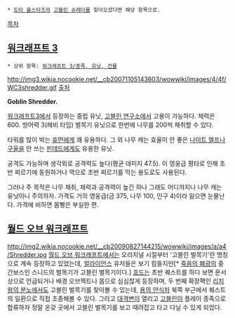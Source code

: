  * [[도타 올스타즈]]의 [[벌목꾼|고블린 슈레더]]를 찾아오셨다면 해당 항목으로.

[[목차]]

== [[워크래프트 3]] ==
 * 상위 항목: [[워크래프트 3/종족, 유닛, 건물]]

http://img3.wikia.nocookie.net/__cb20071105143603/wowwiki/images/4/4f/WC3shredder.gif
[http://www.wowwiki.com/Shredder 출처]

''' Goblin Shredder. '''

[[워크래프트3]]에서 등장하는 중립 유닛, [[고블린 연구소]]에서 고용이 가능하다. 체력은 600. 방어력 3(헤비 타입) 벌목기 유닛으로 한번에 나무를 200씩 채취할 수 있다.

타워를 많이 박는 [[휴먼 얼라이언스|휴먼]]에게 꽤 유용하다. 그 외 나무 캐는 효율이 안 좋은 [[나이트 엘프 센티널|나이트 엘프]]나 [[구울#s-2.3.1|구울]]을 안 쓰는 [[언데드 스콜지|핀데드]]에게도 유용한 유닛. 

공격도 가능하며 생각외로 공격력도 높다(평균 데미지 47.5). 이 영웅급 평타로 인해 초반 찌르기에 동원하거나 역으로 초반 찌르기를 막는 용도로도 사용된다.

그러나 주 목적은 나무 채취, 체력과 공격력이 높긴 하나 그래도 어디까지나 나무 캐는 유닛이니 주의하자. 가격도 거의 영웅급(금 375, 나무 100, 인구 4)이라 잃으면 눈물난다. 가격에 비하면 몸빵은 부실한 편. 

== [[월드 오브 워크래프트]] ==
http://img2.wikia.nocookie.net/__cb20090827144215/wowwiki/images/a/a4/Shredder.jpg
[[월드 오브 워크래프트]]에서는 오리지널 시절부터 '고블린 벌목기'란 명칭으로 계속 등장하고 있었는데, [[얼라이언스(워크래프트)|얼라이언스]] 유저들은 보기 힘들지만[* [[죽음의 폐광]]의 중간보스인 스니드의 벌목기가 고블린 벌목기이다.] [[호드(워크래프트)|호드]]는 초반 퀘스트를 하다 보면 문서상으로 언급되거나 배경 오브젝트나 몹으로 심심찮게 등장하며, 두 번째 확장팩인 [[리치 왕의 분노]]에서도 고블린 벌목기를 찾아볼 수 있는데, [[용의 안식처]] 북쪽 부근에서 퀘스트의 일환으로 직접 조종해볼 수 있다. 그리고 [[대격변]]이 열리고 [[고블린(워크래프트)|고블린]]이 플레이 종족으로 합류하자 정말 온갖 곳에서 고블린 벌목기를 보고 때려잡고 타고 다닐 수 있게 되었다. 
